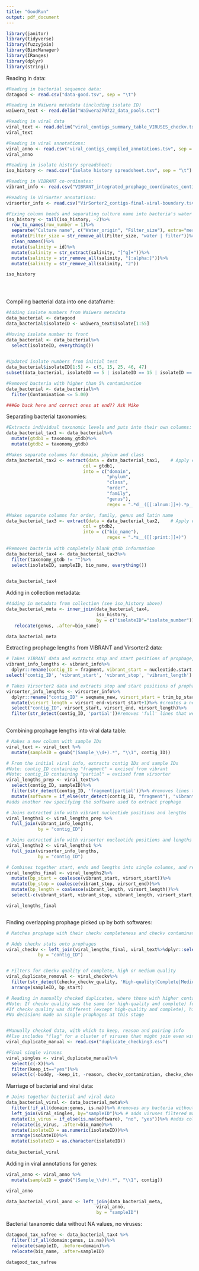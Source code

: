 ---
title: "GoodRun"
output: pdf_document
---

```{r}
library(janitor)
library(tidyverse)
library(fuzzyjoin)
library(BiocManager)
library(IRanges)
library(dplyr)
library(stringi)

```

Reading in data:
```{r}
#Reading in bacterial sequence data:
datagood <- read.csv("data-good.tsv", sep = "\t")

#Reading in Waiwera metadata (including isolate ID)
waiwera_text <- read.delim("Waiwera270722_data_pools.txt")

#Reading in viral data
viral_text <- read.delim("viral_contigs_summary_table_VIRUSES_checkv.txt")
viral_text

#Reading in viral annotations:
viral_anno <- read.csv("viral_contigs_compiled_annotations.tsv", sep = "\t")
viral_anno

#Reading in isolate history spreadsheet:
iso_history <- read.csv("Isolate history spreadsheet.tsv", sep = "\t")

#Reading in VIBRANT co-ordinates:
vibrant_info <- read.csv("VIBRANT_integrated_prophage_coordinates_contigs.tsv", sep = "\t")

#Reading in VirSorter annotations:
virsorter_info <- read.csv("VirSorter2_contigs-final-viral-boundary.tsv", sep = "\t")

#Fixing column heads and separating culture name into bacteria's water origin and filter size 
iso_history <- tail(iso_history, -2)%>%
  row_to_names(row_number = 1)%>%
  separate("Culture name", c("Water_origin", "Filter_size"), extra="merge")%>%
  mutate(Filter_size = str_remove_all(Filter_size, "water | filter"))%>%
  clean_names()%>%
  mutate(salinity = id)%>%
  mutate(salinity = str_extract(salinity, "[^g]+"))%>%
  mutate(salinity = str_remove_all(salinity, "[:alpha:]"))%>%
  mutate(salinity = str_remove_all(salinity, "2"))

iso_history


 

```

Compiling bacterial data into one dataframe:
```{r}
#Adding isolate numbers from Waiwera metadata
data_bacterial <- datagood
data_bacterial$isolateID <- waiwera_text$Isolate[1:55]

#Moving isolate number to front
data_bacterial <- data_bacterial%>%
  select(isolateID, everything())
  

#Updated isolate numbers from initial test
data_bacterial$isolateID[1:5] <- c(5, 15, 25, 46, 47)
subset(data_bacterial, isolateID == 5 | isolateID == 15 | isolateID == 25 | isolateID == 46 | isolateID == 47) #5, 46, 47 were new IDed organisms, 15 matched other sequence, 25 couldn't be IDed

#Removed bacteria with higher than 5% contamination
data_bacterial <- data_bacterial%>%
  filter(Contamination <= 5.00)

###Go back here and correct ones at end?? Ask Mike

```


Separating bacterial taxonomies:
```{r}
#Extracts individual taxonomic levels and puts into their own columns:
data_bacterial_tax1 <- data_bacterial%>%
  mutate(gtdb1 = taxonomy_gtdb)%>%
  mutate(gtdb2 = taxonomy_gtdb)

#Makes separate columns for domain, phylum and class
data_bacterial_tax2 <- extract(data = data_bacterial_tax1,    # Apply extract function
                             col = gtdb1,
                             into = c("domain", 
                                      "phylum",
                                      "class",
                                      "order",
                                      "family",
                                      "genus"),
                                      regex = ".*d__([[:alnum:]]+).*p__([[:alnum:]]+).*c__([[:alnum:]]+).*o__([[:alnum:]]+).*f__([[:alnum:]]+).*g__([[:alnum:]]+)")

#Makes separate columns for order, family, genus and latin name
data_bacterial_tax3 <- extract(data = data_bacterial_tax2,    # Apply extract function
                             col = gtdb2,
                             into = c("bio_name"),
                                      regex = ".*s__([[:print:]]+)")
                             
#Removes bacteria with completely blank gtdb information                    
data_bacterial_tax4 <- data_bacterial_tax3%>%
  filter(taxonomy_gtdb != "")%>%
  select(isolateID, sampleID, bio_name, everything())
  

data_bacterial_tax4
```

Adding in collection metadata:
```{r}
#Adding in metadata from collection (see iso_history above)
data_bacterial_meta <- inner_join(data_bacterial_tax4,
                                  iso_history,
                                  by = c("isolateID"="isolate_number"))%>%
   relocate(genus, .after=bio_name)

data_bacterial_meta
```


Extracting prophage lengths from VIBRANT and Virsorter2 data:
```{r}
# Takes VIBRANT data and extracts stop and start positions of prophage, and total length
vibrant_info_lengths <- vibrant_info%>%
  dplyr::rename(contig_ID = fragment, vibrant_start = nucleotide.start, vibrant_stop = nucleotide.stop, vibrant_length = nucleotide.length)%>%     
select('contig_ID', 'vibrant_start', 'vibrant_stop', 'vibrant_length')

# Takes Virsorter2 data and extracts stop and start positions of prophage, and total length
virsorter_info_lengths <- virsorter_info%>%
  dplyr::rename("contig_ID" = seqname_new, virsort_start = trim_bp_start, virsort_end = trim_bp_end)%>%
  mutate(virsort_length = virsort_end-virsort_start+1)%>% #creates a new column with lengths
  select("contig_ID", virsort_start, virsort_end, virsort_length)%>%
  filter(str_detect(contig_ID, 'partial'))#removes 'full' lines that weren't excised
  
```


Combining prophage lengths into viral data table:
```{r}
# Makes a new column with sample IDs
viral_text <- viral_text %>%
  mutate(sampleID = gsub("(Sample_\\d+).*", "\\1", contig_ID))

# From the initial viral info, extracts contig IDs and sample IDs
#Note: contig_ID containing "fragment" = excised from vibrant
#Note: contig_ID containing "partial" = excised from virsorter
viral_lengths_prep <- viral_text%>%
  select(contig_ID, sampleID)%>%
  filter(str_detect(contig_ID, 'fragment|partial'))%>% #removes lines that weren't excised
  mutate(software = if_else(str_detect(contig_ID, "fragment"), "vibrant", "virsorter"))
#adds another row specifying the software used to extract prophage

# Joins extracted info with vibrant nucleotide positions and lengths
viral_lengths1 <- viral_lengths_prep %>%
  full_join(vibrant_info_lengths,
            by = "contig_ID")

# Joins extracted info with virsorter nucleotide positions and lengths
viral_lengths2 <- viral_lengths1 %>%
  full_join(virsorter_info_lengths,
            by = "contig_ID")

# Combines together start, ends and lengths into single columns, and removes previous soft-ware specific columns
viral_lengths_final <- viral_lengths2%>%
  mutate(bp_start = coalesce(vibrant_start, virsort_start))%>%
  mutate(bp_stop = coalesce(vibrant_stop, virsort_end))%>%
  mutate(bp_length = coalesce(vibrant_length, virsort_length))%>%
  select(-c(vibrant_start, vibrant_stop, vibrant_length, virsort_start, virsort_end, virsort_length))

viral_lengths_final



```


Finding overlapping prophage picked up by both softwares:
```{r}
# Matches prophage with their checkv completeness and checkv contamination

# Adds checkv stats onto prophages
viral_checkv <- left_join(viral_lengths_final, viral_text%>%dplyr::select(contig_ID, checkv_completeness, checkv_contamination, checkv_checkv_quality),
            by = "contig_ID")


# Filters for checkv quality of complete, high or medium quality
viral_duplicate_removal <- viral_checkv%>%
  filter(str_detect(checkv_checkv_quality, 'High-quality|Complete|Medium-quality'))%>%
  arrange(sampleID, bp_start)

# Reading in manually checked duplicates, where those with higher contamination were removed
#Note: If checkv quality was the same (or high-quality and complete) for any two duplicates, decision was based on chevkv contamination
#If checkv quality was different (except high-quality and complete), higher checkv was prioritized
#No decisions made on single prophages at this stage


#Manually checked data, with which to keep, reason and pairing info
#Also includes "flag" for a cluster of viruses that might join even without direct overlap
viral_duplicate_manual <- read.csv("duplicate_checking3.csv")

#Final single viruses
viral_singles <- viral_duplicate_manual%>%
  select(c(-X))%>%
  filter(keep_it=="yes")%>%
  select(c(-buddy, -keep_it, -reason, checkv_contamination, checkv_checkv_quality))

```

Marriage of bacterial and viral data:
```{r}
# Joins together bacterial and viral data
data_bacterial_viral <- data_bacterial_meta%>%
  filter(!if_all(domain:genus, is.na))%>% #removes any bacteria without any taxonomic data
  left_join(viral_singles, by="sampleID")%>% # adds viruses filtered manually for duplicates
  mutate(is_virus = if_else(is.na(software), "no", "yes"))%>% #adds column that specifies if a virus is present
  relocate(is_virus, .after=bio_name)%>%
  mutate(isolateID = as.numeric(isolateID))%>%
  arrange(isolateID)%>%
  mutate(isolateID = as.character(isolateID))
  
data_bacterial_viral


```


Adding in viral annotations for genes:
```{r}
viral_anno <- viral_anno %>%
  mutate(sampleID = gsub("(Sample_\\d+).*", "\\1", contig))

viral_anno

data_bacterial_viral_anno <- left_join(data_bacterial_meta,
                                  viral_anno,
                                  by = "sampleID")
```


Bacterial taxanomic data without NA values, no viruses:
```{r}
datagood_tax_nafree <- data_bacterial_tax4 %>%
  filter(!if_all(domain:genus, is.na))%>%
  relocate(sampleID, .before=domain)%>%
  relocate(bio_name, .after=sampleID)

datagood_tax_nafree

```



